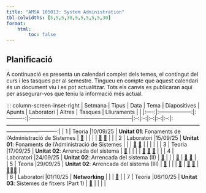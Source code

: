 ```yaml
---
title: "AMSA 105013: System Administration"
tbl-colwidths: [5,5,5,30,5,5,5,5,5,30]
format:
    html:
        toc: false
---
```


## Planificació

A continuació es presenta un calendari complet dels temes, el contingut del curs i les tasques per al semestre. Tingueu en compte que aquest calendari és un document viu i es pot actualitzar. Tots els canvis es publicaran aquí per assegurar-vos que teniu la informació més actual.

::: column-screen-inset-right
| Setmana | Tipus              | Data       | Tema                                                     | Diapositives | Apunts | Laboratori | Altres | Tasques | Lliuraments  |                                                                                                                                       |
|:----:|:------------------:|:----------:|:---------------------------------------------------------|:--:|:--:|:--:|:--:|:--:|:----------------------------------------------------------------------------------------------------------------------------------------:|
| 1    | Teoria             |10/09/25    | **Unitat 01**: Fonaments de l’Administració de Sistemes  | [📖](../slides/01-foundations-of-systems-administration.html#prepare){aria-label="Fonaments de l’Administració de Sistemes "}  |    |  |  |  [📝](../exercises/01-foundations-of-systems-administration/01-ex-week1.html#prepare) [📝](../exercises/01-foundations-of-systems-administration/02-ex-week1.html#prepare)      |                                                                                                                                          |
| 2 | Laboratori |15/09/25 | **Unitat 01**: Fonaments de l’Administració de Sistemes  |  |    | [🧪](/laboratories/01-foundations/01-aws-introduction.html#prepare) [🧪](/laboratories/01-foundations/02-aws-wordpress.html#prepare) |  |  |  |                                                                                                                                       |
| 3    | Teoria             |17/09/25    | **Unitat 02**: Arrencada del sistema                      | [📖](../slides/02-booting.html#prepare){aria-label="Arrencada del sistema "}  |    |  |  |  [📝](../exercises/02-booting/01-ex-week2.html#prepare) [📝](../exercises/02-booting/02-ex-week2.html#prepare) [📝](../exercises/02-booting/03-ex-week2.html#prepare)      |                                                                                                                                          |
| 4 | Laboratori |24/09/25 | **Unitat 02**: Arrencada del sistema (II) | [📖](../slides/02-booting-part2.html#prepare){aria-label="Arrencada del sistema "}  |    |  | [💬](https://github.com/amsa-gei-udl-2526-105013/course/issues/3) | [📝](../exercises/02-booting/04-ex-week3.html#prepare) [📝](../exercises/02-booting/05-ex-week3.html#prepare)     |   
| 5    | Teoria             |29/09/25    | **Unitat 02**: Arrencada del sistema (III)       | [📖](../slides/02-booting-part3.html#prepare)  |   |  | [💬](https://github.com/amsa-gei-udl-2526-105013/course/issues/3)  |    [📝](../exercises/02-booting/06-ex-week4.html#prepare) [📝](../exercises/02-booting/07-ex-week4.html#prepare)  |       [👩🏻‍💻](../projects/01-project/01-project.html#prepare) |    
| 6 | Laboratori |01/10/25 | **Networking**  |   |    | [🧪](/laboratories/02-network/01-aws-wordpress.html#prepare) |
| 7    | Teoria             |06/10/25    | **Unitat 03**: Sistemes de fitxers (Part 1)            | [📖](../slides/03-filesystem-part1.html#prepare){aria-label="Sistemes de fitxers (Part 1) "}  |    |  |  |                                                                                                                       